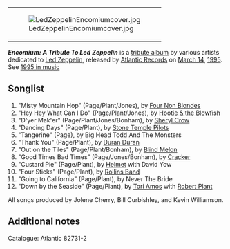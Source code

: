 <table align="right"><tr><td>[[Image:LedZeppelinEncomiumcover.jpg]]</tr></td></table>

'''''Encomium: A Tribute To Led Zeppelin''''' is a [[tribute album]] by various artists dedicated to [[Led Zeppelin]], released by [[Atlantic Records]] on [[March 14]], [[1995]]. See [[1995 in music]]

==Songlist==
#"Misty Mountain Hop" (Page/Plant/Jones), by [[Four Non Blondes]]
#"Hey Hey What Can I Do" (Page/Plant/Jones), by [[Hootie & the Blowfish]]
#"D'yer Mak'er" (Page/Plant/Jones/Bonham), by [[Sheryl Crow]]
#"Dancing Days" (Page/Plant), by [[Stone Temple Pilots]]
#"Tangerine" (Page), by Big Head Todd And The Monsters
#"Thank You" (Page/Plant), by [[Duran Duran]]
#"Out on the Tiles" (Page/Plant/Bonham), by [[Blind Melon]]
#"Good Times Bad Times" (Page/Jones/Bonham), by [[Cracker (band)|Cracker]]
#"Custard Pie" (Page/Plant), by [[Helmet (band)|Helmet]] with David Yow
#"Four Sticks" (Page/Plant), by [[Rollins Band]]
#"Going to California" (Page/Plant), by Never The Bride
#"Down by the Seaside" (Page/Plant), by [[Tori Amos]] with [[Robert Plant]]

All songs produced by Jolene Cherry, Bill Curbishley, and Kevin Williamson.

==Additional notes==

Catalogue: Atlantic 82731-2